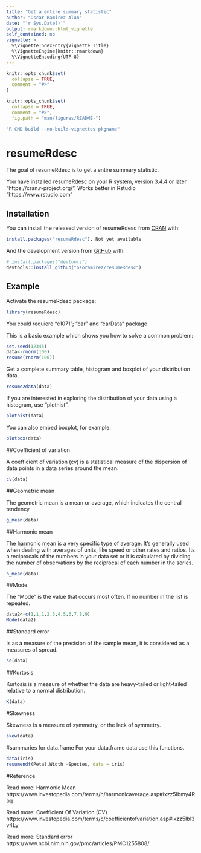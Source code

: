 ```yaml
---
title: "Get a entire summary statistic"
author: "Oscar Ramirez Alan"
date: "`r Sys.Date()`"
output: rmarkdown::html_vignette
self_contained: no
vignette: >
  %\VignetteIndexEntry{Vignette Title}
  %\VignetteEngine{knitr::rmarkdown}
  %\VignetteEncoding{UTF-8}
---
```


```r
knitr::opts_chunk$set(
  collapse = TRUE,
  comment = "#>"
)
```

```r
knitr::opts_chunk$set(
  collapse = TRUE,
  comment = "#>",
  fig.path = "man/figures/README-")
```

```r
"R CMD build --no-build-vignettes pkgname" 
```

# resumeRdesc

The goal of resumeRdesc is to get a entire summary statistic.

You have installed resumeRdesc on your R system, version 3.4.4 or later “https://cran.r-project.org/”. Works better in Rstudio “https://www.rstudio.com”


## Installation

You can install the released version of resumeRdesc from [CRAN](https://CRAN.R-project.org) with:

``` r
install.packages("resumeRdesc"). Not yet available
```

And the development version from [GitHub](https://github.com/) with:

``` r
# install.packages("devtools")
devtools::install_github("osoramirez/resumeRdesc")
```
## Example

Activate the resumeRdesc package:

```r
library(resumeRdesc)
```

You could requiere “e1071”; “car” and “carData” package


This is a basic example which shows you how to solve a common problem:

```r
set.seed(12345)
data<-rnorm(100)
resume(rnorm(100))
```

Get a complete summary table, histogram and boxplot of your distribution data.

```r
resume2data(data)
```

If you are interested in exploring the distribution of your data using a histogram, use “plothist”.



```r
plothist(data)
```

You can also embed boxplot, for example:


```r
plotbox(data)
```


##Coefficient of variation

A coefficient of variation (cv) is a statistical measure of the dispersion of data points in a data series around the mean.

```r
cv(data)
```


##Geometric mean

The geometric mean is a mean or average, which indicates the central tendency

```r
g_mean(data)
```


##Harmonic mean

The harmonic mean is a very specific type of average. It’s generally used when dealing with averages of units, like speed or other rates and ratios. Its a reciprocals of the numbers in your data set or it is calculated by dividing the number of observations by the reciprocal of each number in the series.

```r
h_mean(data)
```


##Mode

The "Mode" is the value that occurs most often. If no number in the list is repeated.

```r
data2<-c(1,1,1,2,3,4,5,6,7,8,9)
Mode(data2)
```


##Standard error

Is as a measure of the precision of the sample mean, it is  considered as a measures of spread.

```r
se(data)
```


##Kurtosis

Kurtosis is a measure of whether the data are heavy-tailed or light-tailed relative to a normal distribution.

```r
K(data)
```

#Skewness 

Skewness is a measure of symmetry, or the lack of symmetry. 

```r
skew(data)
```



#summaries for data.frame
For your data.frame data use this functions.

```r
data(iris)
resumendf(Petal.Width ~Species, data = iris)
```

#Reference

Read more: Harmonic Mean https://www.investopedia.com/terms/h/harmonicaverage.asp#ixzz5Ibmy4Rbq 


Read more: Coefficient Of Variation (CV) https://www.investopedia.com/terms/c/coefficientofvariation.asp#ixzz5Ibl3v4Ly 

Read more: Standard error
https://www.ncbi.nlm.nih.gov/pmc/articles/PMC1255808/
